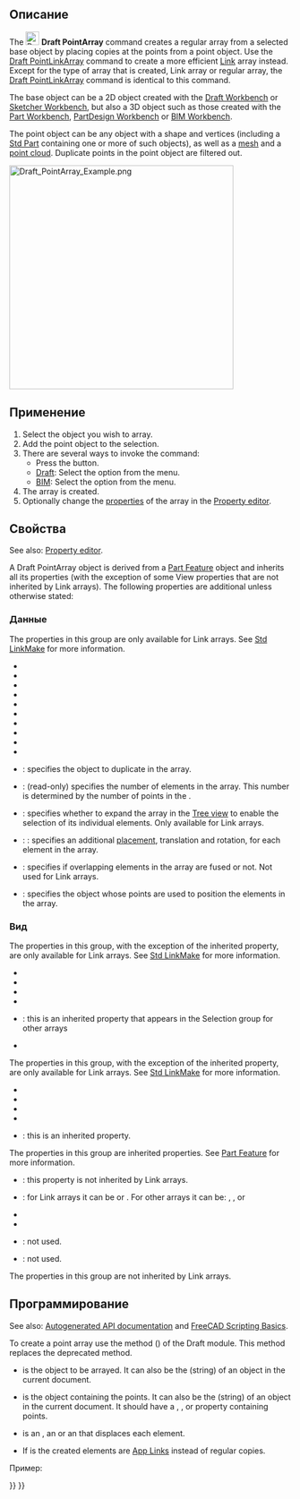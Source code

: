 <languages/>

<div class="mw-translate-fuzzy">
{{Docnav/ru
|[[Draft_PathLinkArray/ru|PathLinkArray]]
|[[Draft_PointLinkArray/ru|PointLinkArray]]
|[[Draft_Workbench/ru|Верстак "Draft"]]
|IconL=Draft_PathLinkArray.svg
|IconR=Draft_PointLinkArray.svg
|IconC=Workbench_Draft.svg
}}
</div>

{{GuiCommand
|Name=Draft PointArray
|MenuLocation=Modification → Array tools →  Point array<br>Modify →  Point array
|Workbenches=[[Draft_Workbench|Draft]], [[BIM_Workbench|BIM]]
|Version=0.18
|SeeAlso=[[Draft_OrthoArray|Draft OrthoArray]], [[Draft_PolarArray|Draft PolarArray]], [[Draft_CircularArray|Draft CircularArray]], [[Draft_PathArray|Draft PathArray]], [[Draft_PathLinkArray|Draft PathLinkArray]], [[Draft_PointLinkArray|Draft PointLinkArray]]
}}

<span id="Description"></span>
==Описание==

The [[Image:Draft_PointArray.svg|24px]] '''Draft PointArray''' command creates a regular array from a selected base object by placing copies at the points from a point object. Use the [[Draft_PointLinkArray|Draft PointLinkArray]] command to create a more efficient [[App_Link|Link]] array instead. Except for the type of array that is created, Link array or regular array, the [[Draft_PointLinkArray|Draft PointLinkArray]] command is identical to this command.

The base object can be a 2D object created with the [[Draft_Workbench|Draft Workbench]] or [[Sketcher_Workbench|Sketcher Workbench]], but also a 3D object such as those created with the [[Part_Workbench|Part Workbench]], [[PartDesign_Workbench|PartDesign Workbench]] or [[BIM_Workbench|BIM Workbench]].

The point object can be any object with a shape and vertices (including a [[Std_Part|Std Part]] containing one or more of such objects), as well as a [[Mesh_Workbench|mesh]] and a [[Points_Workbench|point cloud]]. Duplicate points in the point object are filtered out.

[[Image:Draft_PointArray_Example.png|400px]]
{{Caption|Draft PointArray}}

<span id="Usage"></span>
==Применение==

# Select the object you wish to array.
# Add the point object to the selection.
# There are several ways to invoke the command:
#* Press the {{Button|[[Image:Draft_PointArray.svg|16px]] [[Draft_PointArray|Point array]]}} button.
#* [[Draft_Workbench|Draft]]: Select the {{MenuCommand|Modification → Array tools → [[Image:Draft_PointArray.svg|16px]] Point array}} option from the menu.
#* [[BIM_Workbench|BIM]]: Select the {{MenuCommand|Modify → [[Image:Draft_PointArray.svg|16px]] Point array}} option from the menu.
# The array is created.
# Optionally change the [[#Properties|properties]] of the array in the [[property_editor|Property editor]].

<span id="Properties"></span>
==Свойства==

See also: [[property_editor|Property editor]].

A Draft PointArray object is derived from a [[Part_Feature|Part Feature]] object and inherits all its properties (with the exception of some View properties that are not inherited by Link arrays). The following properties are additional unless otherwise stated:

<span id="Data"></span>
===Данные===

{{TitleProperty|Link}}

The properties in this group are only available for Link arrays. See [[Std_LinkMake#Properties|Std LinkMake]] for more information.

* {{PropertyData|Scale|Float}}
* {{PropertyData|Scale Vector|Vector|Hidden}}
* {{PropertyData|Scale List|VectorList}}
* {{PropertyData|Visibility List|BoolList|Hidden}}
* {{PropertyData|Placement List|PlacementList|Hidden}}
* {{PropertyData|Element List|LinkList|Hidden}}
* {{PropertyData|_ Link Touched|Bool|Hidden}}
* {{PropertyData|_ Child Cache|LinkList|Hidden}}
* {{PropertyData|Colored Elements|LinkSubHidden|Hidden}}
* {{PropertyData|Link Transform|Bool}}

{{TitleProperty|Objects}}

* {{PropertyData|Base|Link}}: specifies the object to duplicate in the array.
* {{PropertyData|Count|Integer}}: (read-only) specifies the number of elements in the array. This number is determined by the number of points in the {{PropertyData|Point Object}}.
* {{PropertyData|Expand Array|Bool}}: specifies whether to expand the array in the [[Tree_view|Tree view]] to enable the selection of its individual elements. Only available for Link arrays.
* {{PropertyData|Extra Placement|Placement}}: : specifies an additional [[Placement|placement]], translation and rotation, for each element in the array.
* {{PropertyData|Fuse|Bool}}: specifies if overlapping elements in the array are fused or not. Not used for Link arrays. {{Version|1.0}}
* {{PropertyData|Point Object|Link}}: specifies the object whose points are used to position the elements in the array.

<span id="View"></span>
===Вид===

{{TitleProperty|Link}}

The properties in this group, with the exception of the inherited property, are only available for Link arrays. See [[Std_LinkMake#Properties|Std LinkMake]] for more information.

* {{PropertyView|Draw Style|Enumeration}}
* {{PropertyView|Line Width|FloatConstraint}}
* {{PropertyView|Override Material|Bool}}
* {{PropertyView|Point Size|FloatConstraint}}
* {{PropertyView|Selectable|Bool}}: this is an inherited property that appears in the Selection group for other arrays
* {{PropertyView|Shape Material|Material}}

{{TitleProperty|Основные}}

The properties in this group, with the exception of the inherited property, are only available for Link arrays. See [[Std_LinkMake#Properties|Std LinkMake]] for more information.

* {{PropertyView|Child View Provider|PersistentObject|Hidden}}
* {{PropertyView|Material List|MaterialList|Hidden}}
* {{PropertyView|Override Color List|ColorList|Hidden}}
* {{PropertyView|Override Material List|BoolList|Hidden}}
* {{PropertyView|Proxy|PythonObject|Hidden}}: this is an inherited property.

{{TitleProperty|Display Options}}

The properties in this group are inherited properties. See [[Part_Feature#Properties|Part Feature]] for more information.

* {{PropertyView|Bounding Box|Bool}}: this property is not inherited by Link arrays.
* {{PropertyView|Display Mode|Enumeration}}: for Link arrays it can be {{value|Link}} or {{value|ChildView}}. For other arrays it can be: {{value|Flat Lines}}, {{value|Shaded}}, {{value|Wireframe}} or {{value|Points}}
* {{PropertyView|Show In Tree|Bool}}
* {{PropertyView|Visibility|Bool}}

{{TitleProperty|Draft}}

* {{PropertyView|Pattern|Enumeration}}: not used.
* {{PropertyView|Pattern Size|Float}}: not used.

{{TitleProperty|Object style}}

The properties in this group are not inherited by Link arrays.

<span id="Scripting"></span>
==Программирование==

See also: [https://freecad.github.io/SourceDoc/ Autogenerated API documentation] and [[FreeCAD Scripting Basics|FreeCAD Scripting Basics]].

To create a point array use the {{incode|make_point_array}} method ({{Version|0.19}}) of the Draft module. This method replaces the deprecated {{incode|makePointArray}} method.

{{Code|code=
point_array = make_point_array(base_object, point_object, extra=None, use_link=True)
}}

* {{incode|base_object}} is the object to be arrayed. It can also be the {{incode|Label}} (string) of an object in the current document.
* {{incode|point_object}} is the object containing the points. It can also be the {{incode|Label}} (string) of an object in the current document. It should have a {{incode|Geometry}}, {{incode|Links}}, or {{incode|Components}} property containing points.
* {{incode|extra}} is an {{incode|App.Placement}}, an {{incode|App.Vector}} or an {{incode|App.Rotation}} that displaces each element.
* If {{incode|use_link}} is {{incode|True}} the created elements are [[App_Link|App Links]] instead of regular copies.

Пример:

{{Code|code=
import FreeCAD as App
import Draft

doc = App.newDocument()

polygon = Draft.make_polygon(3, radius=500.0)

p1 = Draft.make_point(App.Vector(1500, 0, 0))
p2 = Draft.make_point(App.Vector(2500, 0, 0))
p3 = Draft.make_point(App.Vector(2000, 1000, 0))

compound = doc.addObject("Part::Compound", "Compound")
compound.Links = [p1, p2, p3]

point_array = Draft.make_point_array(polygon, compound)
doc.recompute()
}}


<div class="mw-translate-fuzzy">
{{Docnav/ru
|[[Draft_PathLinkArray/ru|PathLinkArray]]
|[[Draft_PointLinkArray/ru|PointLinkArray]]
|[[Draft_Workbench/ru|Верстак "Draft"]]
|IconL=Draft_PathLinkArray.svg
|IconR=Draft_PointLinkArray.svg
|IconC=Workbench_Draft.svg
}}
</div>

{{Draft Tools navi{{#translation:}}}}
{{Userdocnavi{{#translation:}}}}